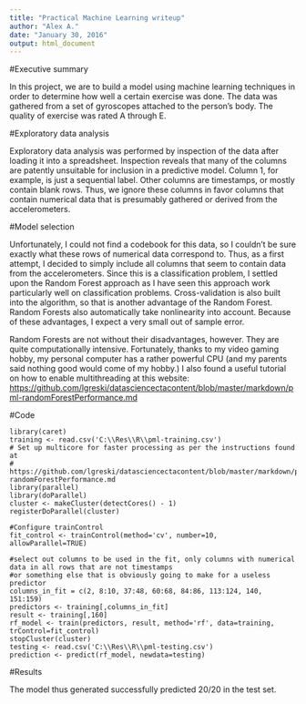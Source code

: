 ```yaml
---
title: "Practical Machine Learning writeup"
author: "Alex A."
date: "January 30, 2016"
output: html_document
---
```


#Executive summary

In this project, we are to build a model using machine learning techniques in order to determine how well a certain exercise was done.  The data was gathered from a set of gyroscopes attached to the person's body.  The quality of exercise was rated A through E.

#Exploratory data analysis

Exploratory data analysis was performed by inspection of the data after loading it into a spreadsheet.  Inspection reveals that many of the columns are patently unsuitable for inclusion in a predictive model.  Column 1, for example, is just a sequential label.  Other columns are timestamps, or mostly contain blank rows.  Thus, we ignore these columns in favor columns that contain numerical data that is presumably gathered or derived from the accelerometers.

#Model selection

Unfortunately, I could not find a codebook for this data, so I couldn't be sure exactly what these rows of numerical data correspond to.  Thus, as a first attempt, I decided to simply include all columns that seem to contain data from the accelerometers.  Since this is a classification problem, I settled upon the Random Forest approach as I have seen this approach work particularly well on classification problems.  Cross-validation is also built into the algorithm, so that is another advantage of the Random Forest.  Random Forests also automatically take nonlinearity into account.  Because of these advantages, I expect a very small out of sample error.

Random Forests are not without their disadvantages, however.  They are quite computationally intensive.  Fortunately, thanks to my video gaming hobby, my personal computer has a rather powerful CPU (and my parents said nothing good would come of my hobby.)  I also found a useful tutorial on how to enable multithreading at this website:  <https://github.com/lgreski/datasciencectacontent/blob/master/markdown/pml-randomForestPerformance.md>

#Code

	
	library(caret)
	training <- read.csv('C:\\Res\\R\\pml-training.csv')
	# Set up multicore for faster processing as per the instructions found at
	# https://github.com/lgreski/datasciencectacontent/blob/master/markdown/pml-randomForestPerformance.md
	library(parallel)
	library(doParallel)
	cluster <- makeCluster(detectCores() - 1)
	registerDoParallel(cluster)
	
	#Configure trainControl
	fit_control <- trainControl(method='cv', number=10, allowParallel=TRUE)
	
	#select out columns to be used in the fit, only columns with numerical data in all rows that are not timestamps
	#or something else that is obviously going to make for a useless predictor
	columns_in_fit = c(2, 8:10, 37:48, 60:68, 84:86, 113:124, 140, 151:159)
	predictors <- training[,columns_in_fit]
	result <- training[,160]
	rf_model <- train(predictors, result, method='rf', data=training, trControl=fit_control)
	stopCluster(cluster)
	testing <- read.csv('C:\\Res\\R\\pml-testing.csv')
	prediction <- predict(rf_model, newdata=testing)



#Results

The model thus generated successfully predicted 20/20 in the test set.